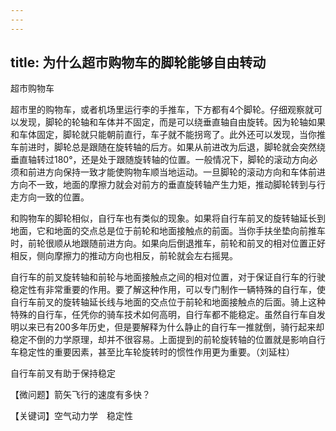 ```yaml
---
---
---
```

title: 为什么超市购物车的脚轮能够自由转动
---




超市购物车



超市里的购物车，或者机场里运行李的手推车，下方都有4个脚轮。仔细观察就可以发现，脚轮的轮轴和车体并不固定，而是可以绕垂直轴自由旋转。因为轮轴如果和车体固定，脚轮就只能朝前直行，车子就不能拐弯了。此外还可以发现，当你推车前进时，脚轮总是跟随在旋转轴的后方。如果从前进改为后退，脚轮就会突然绕垂直轴转过180°，还是处于跟随旋转轴的位置。一般情况下，脚轮的滚动方向必须和前进方向保持一致才能使购物车顺当地运动。一旦脚轮的滚动方向和车体前进方向不一致，地面的摩擦力就会对前方的垂直旋转轴产生力矩，推动脚轮转到与行走方向一致的位置。

和购物车的脚轮相似，自行车也有类似的现象。如果将自行车前叉的旋转轴延长到地面，它和地面的交点总是位于前轮和地面接触点的前面。当你手扶坐垫向前推车时，前轮很顺从地跟随前进方向。如果向后倒退推车，前轮和前叉的相对位置正好相反，侧向摩擦力的推动方向也相反，前轮就会左右摇晃。

自行车的前叉旋转轴和前轮与地面接触点之间的相对位置，对于保证自行车的行驶稳定性有非常重要的作用。要了解这种作用，可以专门制作一辆特殊的自行车，使自行车前叉的旋转轴延长线与地面的交点位于前轮和地面接触点的后面。骑上这种特殊的自行车，任凭你的骑车技术如何高明，自行车都不能稳定。虽然自行车自发明以来已有200多年历史，但是要解释为什么静止的自行车一推就倒，骑行起来却稳定不倒的力学原理，却并不很容易。上面提到的前轮旋转轴的位置就是影响自行车稳定性的重要因素，甚至比车轮旋转时的惯性作用更为重要。（刘延柱）

自行车前叉有助于保持稳定





【微问题】箭矢飞行的速度有多快？

【关键词】空气动力学　稳定性